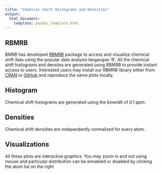 ```yaml
---
title: "Chemical shift Histograms and Densities"
output:
  html_document:
    template: pandoc_template.html
---
```




## RBMRB

BMRB has developed [RBMRB](http://bmrb.wisc.edu/RBMRB_doc/) package to access and visualize chemical shift data using the popular data analysis langaugae 'R'. All the chemical shift histograms and densiies are generated using RBMRB to provide instant access to users. Interested users may install our RBMRB library either from  [CRAN](https://CRAN.R-project.org/package=RBMRB) or [GitHub](https://github.com/uwbmrb/RBMRB) and reproduce the same plots locally.

## Histogram
Chemical shift histograms are generated using the binwidh of 0.1 ppm. 

## Densities
Chemical shift densities are independently normalized for every atom. 

## Visualizations

All these plots are interactive graphics. You may zoom in and out using mouse and particular distribution can be ennabled or disabled by clicking the atom list on the right